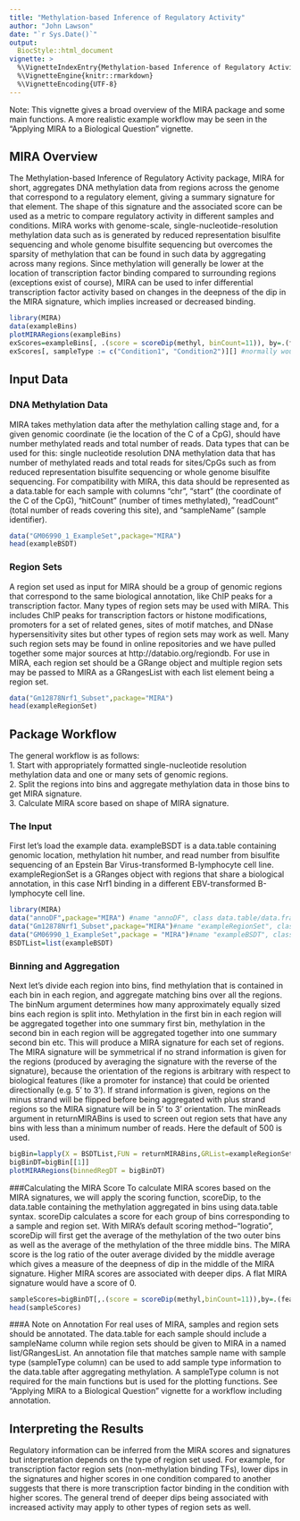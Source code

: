 ```yaml
---
title: "Methylation-based Inference of Regulatory Activity"
author: "John Lawson"
date: "`r Sys.Date()`"
output: 
  BiocStyle::html_document
vignette: >
  %\VignetteIndexEntry{Methylation-based Inference of Regulatory Activity}
  %\VignetteEngine{knitr::rmarkdown}
  %\VignetteEncoding{UTF-8}
---
```


Note: This vignette gives a broad overview of the MIRA package and some main functions. A more realistic example workflow may be seen in the "Applying MIRA to a Biological Question" vignette.

## MIRA Overview
The Methylation-based Inference of Regulatory Activity package, MIRA for short, aggregates DNA methylation data from regions across the genome that correspond to a regulatory element, giving a summary signature for that element. The shape of this signature and the associated score can be used as a metric to compare regulatory activity in different samples and conditions. MIRA works with genome-scale, single-nucleotide-resolution methylation data such as is generated by reduced representation bisulfite sequencing and whole genome bisulfite sequencing but overcomes the sparsity of methylation that can be found in such data by aggregating across many regions. Since methylation will generally be lower at the location of transcription factor binding compared to surrounding regions (exceptions exist of course), MIRA can be used to infer differential transcription factor activity based on changes in the deepness of the dip in the MIRA signature, which implies increased or decreased binding.

```r
library(MIRA)
data(exampleBins)
plotMIRARegions(exampleBins)
exScores=exampleBins[, .(score = scoreDip(methyl, binCount=11)), by=.(featureID, sampleName)]
exScores[, sampleType := c("Condition1", "Condition2")][] #normally would do join with annoDF
```

## Input Data
### DNA Methylation Data
MIRA takes methylation data after the methylation calling stage and, for a given genomic coordinate (ie the location of the C of a CpG), should have number methylated reads and total number of reads. 
Data types that can be used for this: single nucleotide resolution DNA methylation data that has number of methylated reads and total reads for sites/CpGs such as from reduced representation bisulfite sequencing or whole genome bisulfite sequencing. For compatibility with MIRA, this data should be represented as a data.table for each sample with columns "chr", "start" (the coordinate of the C of the CpG), "hitCount" (number of times methylated), "readCount" (total number of reads covering this site), and "sampleName" (sample identifier).

```r
data("GM06990_1_ExampleSet",package="MIRA")
head(exampleBSDT)
```

### Region Sets
A region set used as input for MIRA should be a group of genomic regions that correspond to the same biological annotation, like ChIP peaks for a transcription factor. Many types of region sets may be used with MIRA. This includes ChIP peaks for transcription factors or histone modifications, promoters for a set of related genes, sites of motif matches, and DNase hypersensitivity sites but other types of region sets may work as well. Many such region sets may be found in online repositories and we have pulled together some major sources at http://databio.org/regiondb. For use in MIRA, each region set should be a GRange object and multiple region sets may be passed to MIRA as a GRangesList with each list element being a region set.

```r
data("Gm12878Nrf1_Subset",package="MIRA")
head(exampleRegionSet)
```

## Package Workflow
The general workflow is as follows:  
1. Start with appropriately formatted single-nucleotide resolution methylation data and one or many sets of genomic regions.   
2. Split the regions into bins and aggregate methylation data in those bins to get MIRA signature.  
3. Calculate MIRA score based on shape of MIRA signature.

### The Input
First let's load the example data. exampleBSDT is a data.table containing genomic location, methylation hit number, and read number from bisulfite sequencing of an Epstein Bar Virus-transformed B-lymphocyte cell line. exampleRegionSet is a GRanges object with regions that share a biological annotation, in this case Nrf1 binding in a different EBV-transformed B-lymphocyte cell line.

```r
library(MIRA)
data("annoDF",package="MIRA") #name "annoDF", class data.table/data.frame
data("Gm12878Nrf1_Subset",package="MIRA")#name "exampleRegionSet", class GRanges
data("GM06990_1_ExampleSet",package = "MIRA")#name "exampleBSDT", class data.table/dataframe
BSDTList=list(exampleBSDT)
```

### Binning and Aggregation
Next let's divide each region into bins, find methylation that is contained in each bin in each region, and aggregate matching bins over all the regions. The binNum argument determines how many approximately equally sized bins each region is split into. Methylation in the first bin in each region will be aggregated together into one summary first bin, methylation in the second bin in each region will be aggregated together into one summary second bin etc. This will produce a MIRA signature for each set of regions. The MIRA signature will be symmetrical if no strand information is given for the regions (produced by averaging the signature with the reverse of the signature), because the orientation of the regions is arbitrary with respect to biological features (like a promoter for instance) that could be oriented directionally (e.g. 5' to 3'). If strand information is given, regions on the minus strand will be flipped before being aggregated with plus strand regions so the MIRA signature will be in 5' to 3' orientation. The minReads argument in returnMIRABins is used to screen out region sets that have any bins with less than a minimum number of reads. Here the default of 500 is used.

```r
bigBin=lapply(X = BSDTList,FUN = returnMIRABins,GRList=exampleRegionSet,binNum=11,sampleNameInBSDT=TRUE)
bigBinDT=bigBin[[1]]
plotMIRARegions(binnedRegDT = bigBinDT)
```

###Calculating the MIRA Score
To calculate MIRA scores based on the MIRA signatures, we will apply the scoring function, scoreDip, to the data.table containing the methylation aggregated in bins using data.table syntax. scoreDip calculates a score for each group of bins corresponding to a sample and region set. With MIRA's default scoring method--"logratio", scoreDip will first get the average of the methylation of the two outer bins as well as the average of the methylation of the three middle bins. The MIRA score is the log ratio of the outer average divided by the middle average which gives a measure of the deepness of dip in the middle of the MIRA signature. Higher MIRA scores are associated with deeper dips. A flat MIRA signature would have a score of 0.

```r
sampleScores=bigBinDT[,.(score = scoreDip(methyl,binCount=11)),by=.(featureID,sampleName)]
head(sampleScores)
```

###A Note on Annotation
For real uses of MIRA, samples and region sets should be annotated. The data.table for each sample should include a sampleName column while region sets should be given to MIRA in a named list/GRangesList. An annotation file that matches sample name with sample type (sampleType column) can be used to add sample type information to the data.table after aggregating methylation. A sampleType column is not required for the main functions but is used for the plotting functions. See "Applying MIRA to a Biological Question" vignette for a workflow including annotation.

## Interpreting the Results
Regulatory information can be inferred from the MIRA scores and signatures but interpretation depends on the type of region set used. For example, for transcription factor region sets (non-methylation binding TFs),  lower dips in the signatures and higher scores in one condition compared to another suggests that there is more transcription factor binding in the condition with higher scores. The general trend of deeper dips being associated with increased activity may apply to other types of region sets as well.
